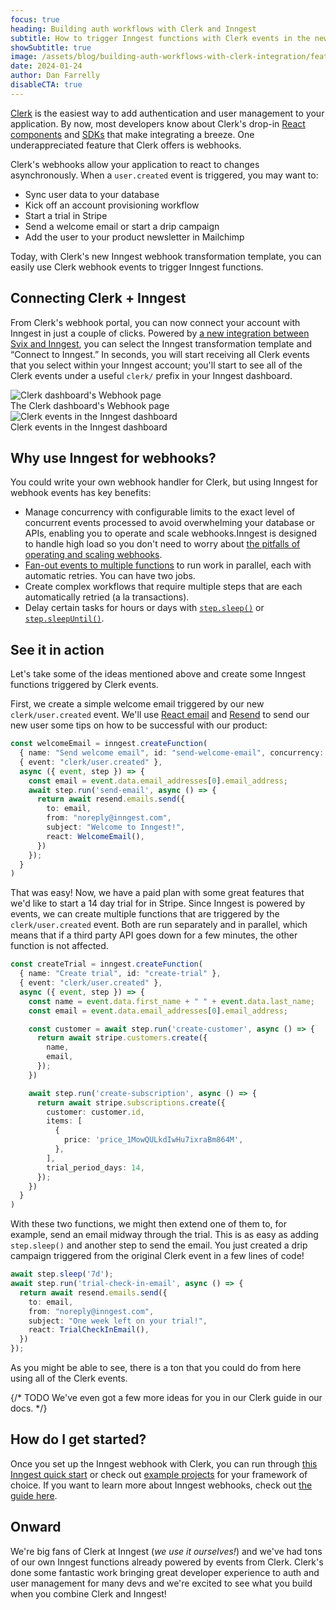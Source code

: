 ```yaml
---
focus: true
heading: Building auth workflows with Clerk and Inngest
subtitle: How to trigger Inngest functions with Clerk events in the new integration
showSubtitle: true
image: /assets/blog/building-auth-workflows-with-clerk-integration/featured-image.png
date: 2024-01-24
author: Dan Farrelly
disableCTA: true
---
```


[Clerk](https://clerk.com/) is the easiest way to add authentication and user management to your application. By now, most developers know about Clerk's drop-in [React components](https://clerk.com/docs/components/overview) and [SDKs](https://clerk.com/docs/quickstarts/overview) that make integrating a breeze. One underappreciated feature that Clerk offers is webhooks.

Clerk's webhooks allow your application to react to changes asynchronously. When a `user.created` event is triggered, you may want to:

* Sync user data to your database
* Kick off an account provisioning workflow
* Start a trial in Stripe
* Send a welcome email or start a drip campaign
* Add the user to your product newsletter in Mailchimp

Today, with Clerk's new Inngest webhook transformation template, you can easily use Clerk webhook events to trigger Inngest functions.

## Connecting Clerk + Inngest

From Clerk's webhook portal, you can now connect your account with Inngest in just a couple of clicks. Powered by [a new integration between Svix and Inngest](/blog/svix-integration), you can select the Inngest transformation template and “Connect to Inngest.” In seconds, you will start receiving all Clerk events that you select within your Inngest account; you'll start to see all of the Clerk events under a useful `clerk/` prefix in your Inngest dashboard.

<fig>
  <img
    src="/assets/blog/building-auth-workflows-with-clerk-integration/clerk-webhook-portal.png"
    alt="Clerk dashboard's Webhook page"
    className="my-0"
  />
  <figcaption className="text-xs text-center italic">
    The Clerk dashboard's Webhook page
  </figcaption>
</fig>

<fig>
  <img
    src="/assets/blog/building-auth-workflows-with-clerk-integration/dashboard-clerk-events.png"
    alt="Clerk events in the Inngest dashboard"
    className="my-0"
  />
  <figcaption className="text-xs text-center italic">
    Clerk events in the Inngest dashboard
  </figcaption>
</fig>

## Why use Inngest for webhooks?

You could write your own webhook handler for Clerk, but using Inngest for webhook events has key benefits:

* Manage concurrency with configurable limits to the exact level of concurrent events processed to avoid overwhelming your database or APIs, enabling you to operate and scale webhooks.Inngest is designed to handle high load so you don't need to worry about [the pitfalls of operating and scaling webhooks](/blog/building-webhooks-that-scale).
* [Fan-out events to multiple functions](/docs/guides/fan-out-jobs) to run work in parallel, each with automatic retries. You can have two jobs.
* Create complex workflows that require multiple steps that are each automatically retried (a la transactions).
* Delay certain tasks for hours or days with [`step.sleep()`](/docs/reference/functions/step-sleep) or [`step.sleepUntil()`](/docs/reference/functions/step-sleep-until).


## See it in action

Let's take some of the ideas mentioned above and create some Inngest functions triggered by Clerk events.

First, we create a simple welcome email triggered by our new `clerk/user.created` event. We'll use [React email](https://react.email/) and [Resend](https://resend.com/) to send our new user some tips on how to be successful with our product:


```typescript
const welcomeEmail = inngest.createFunction(
  { name: "Send welcome email", id: "send-welcome-email", concurrency: 10 },
  { event: "clerk/user.created" },
  async ({ event, step }) => {
    const email = event.data.email_addresses[0].email_address;
    await step.run('send-email', async () => {
      return await resend.emails.send({
        to: email,
        from: "noreply@inngest.com",
        subject: "Welcome to Inngest!",
        react: WelcomeEmail(),
      })
    });
  }
)
```

That was easy! Now, we have a paid plan with some great features that we'd like to start a 14 day trial for in Stripe. Since Inngest is powered by events, we can create multiple functions that are triggered by the `clerk/user.created` event. Both are run separately and in parallel, which means that if a third party API goes down for a few minutes, the other function is not affected.


```typescript
const createTrial = inngest.createFunction(
  { name: "Create trial", id: "create-trial" },
  { event: "clerk/user.created" },
  async ({ event, step }) => {
    const name = event.data.first_name + " " + event.data.last_name;
    const email = event.data.email_addresses[0].email_address;

    const customer = await step.run('create-customer', async () => {
      return await stripe.customers.create({
        name,
        email,
      });
    })

    await step.run('create-subscription', async () => {
      return await stripe.subscriptions.create({
        customer: customer.id,
        items: [
          {
            price: 'price_1MowQULkdIwHu7ixraBm864M',
          },
        ],
        trial_period_days: 14,
      });
    })
  }
)
```

With these two functions, we might then extend one of them to, for example, send an email midway through the trial. This is as easy as adding `step.sleep()` and another step to send the email. You just created a drip campaign triggered from the original Clerk event in a few lines of code!

```typescript
await step.sleep('7d');
await step.run('trial-check-in-email', async () => {
  return await resend.emails.send({
    to: email,
    from: "noreply@inngest.com",
    subject: "One week left on your trial!",
    react: TrialCheckInEmail(),
  })
});
```

As you might be able to see, there is a ton that you could do from here using all of the Clerk events.

{/* TODO We've even got a few more ideas for you in our Clerk guide in our docs. */}

## How do I get started?

Once you set up the Inngest webhook with Clerk, you can run through [this Inngest quick start](/docs/quick-start) or check out [example projects](https://github.com/inngest/inngest-js/tree/main/examples) for your framework of choice. If you want to learn more about Inngest webhooks, check out [the guide here](/docs/platform/webhooks).


## Onward

We're big fans of Clerk at Inngest (_we use it ourselves!_) and we've had tons of our own Inngest functions already powered by events from Clerk. Clerk's done some fantastic work bringing great developer experience to auth and user management for many devs and we're excited to see what you build when you combine Clerk and Inngest!
